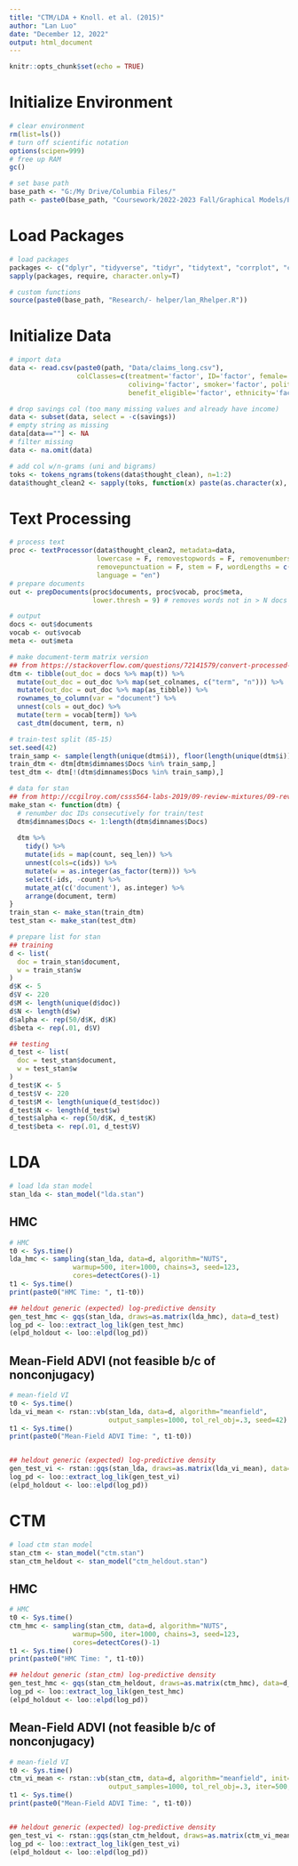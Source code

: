 ```yaml
---
title: "CTM/LDA + Knoll. et al. (2015)"
author: "Lan Luo"
date: "December 12, 2022"
output: html_document
---
```


```r
knitr::opts_chunk$set(echo = TRUE)
```

# Initialize Environment
```r
# clear environment
rm(list=ls())
# turn off scientific notation
options(scipen=999)
# free up RAM
gc()

# set base path
base_path <- "G:/My Drive/Columbia Files/"
path <- paste0(base_path, "Coursework/2022-2023 Fall/Graphical Models/Project/")
```
# Load Packages
```r
# load packages
packages <- c("dplyr", "tidyverse", "tidyr", "tidytext", "corrplot", "corrr", "kableExtra", "stm", "igraph", "wordcloud", "tm", "huge", "quanteda", "magrittr", "rstan", "bayesplot", "parallel")
sapply(packages, require, character.only=T)

# custom functions
source(paste0(base_path, "Research/- helper/lan_Rhelper.R"))
```

# Initialize Data
```r
# import data
data <- read.csv(paste0(path, "Data/claims_long.csv"), 
                 colClasses=c(treatment='factor', ID='factor', female='factor',
                              coliving='factor', smoker='factor', politics='factor', 
                              benefit_eligible='factor', ethnicity='factor'))
```

```r
# drop savings col (too many missing values and already have income)
data <- subset(data, select = -c(savings))
# empty string as missing
data[data==""] <- NA
# filter missing
data <- na.omit(data)
```

```r
# add col w/n-grams (uni and bigrams)
toks <- tokens_ngrams(tokens(data$thought_clean), n=1:2)
data$thought_clean2 <- sapply(toks, function(x) paste(as.character(x), collapse = " "))
```

# Text Processing
```r
# process text
proc <- textProcessor(data$thought_clean2, metadata=data,
                      lowercase = F, removestopwords = F, removenumbers = F,
                      removepunctuation = F, stem = F, wordLengths = c(1, Inf),
                      language = "en")
# prepare documents 
out <- prepDocuments(proc$documents, proc$vocab, proc$meta, 
                     lower.thresh = 9) # removes words not in > N docs

# output
docs <- out$documents
vocab <- out$vocab
meta <- out$meta
```

```r
# make document-term matrix version
## from https://stackoverflow.com/questions/72141579/convert-processed-format-with-stm-into-dtm-structural-topic-modeling
dtm <- tibble(out_doc = docs %>% map(t)) %>%
  mutate(out_doc = out_doc %>% map(set_colnames, c("term", "n"))) %>% 
  mutate(out_doc = out_doc %>% map(as_tibble)) %>% 
  rownames_to_column(var = "document") %>% 
  unnest(cols = out_doc) %>% 
  mutate(term = vocab[term]) %>% 
  cast_dtm(document, term, n)

# train-test split (85-15)
set.seed(42)
train_samp <- sample(length(unique(dtm$i)), floor(length(unique(dtm$i))*.85), replace=F)
train_dtm <- dtm[dtm$dimnames$Docs %in% train_samp,]
test_dtm <- dtm[!(dtm$dimnames$Docs %in% train_samp),]

# data for stan
## from http://ccgilroy.com/csss564-labs-2019/09-review-mixtures/09-review-mixtures.html#appendix
make_stan <- function(dtm) {
  # renumber doc IDs consecutively for train/test
  dtm$dimnames$Docs <- 1:length(dtm$dimnames$Docs)
  
  dtm %>%
    tidy() %>%
    mutate(ids = map(count, seq_len)) %>% 
    unnest(cols=c(ids)) %>%
    mutate(w = as.integer(as_factor(term))) %>%
    select(-ids, -count) %>%
    mutate_at(c('document'), as.integer) %>%
    arrange(document, term)
}
train_stan <- make_stan(train_dtm)
test_stan <- make_stan(test_dtm)
```

```r
# prepare list for stan
## training
d <- list(
  doc = train_stan$document,
  w = train_stan$w
)
d$K <- 5
d$V <- 220
d$M <- length(unique(d$doc))
d$N <- length(d$w)
d$alpha <- rep(50/d$K, d$K)
d$beta <- rep(.01, d$V)

## testing
d_test <- list(
  doc = test_stan$document,
  w = test_stan$w
)
d_test$K <- 5
d_test$V <- 220
d_test$M <- length(unique(d_test$doc))
d_test$N <- length(d_test$w)
d_test$alpha <- rep(50/d$K, d_test$K)
d_test$beta <- rep(.01, d_test$V) 
```


# LDA
```r
# load lda stan model
stan_lda <- stan_model("lda.stan")
```
## HMC
```r
# HMC
t0 <- Sys.time()
lda_hmc <- sampling(stan_lda, data=d, algorithm="NUTS",
                warmup=500, iter=1000, chains=3, seed=123,
                cores=detectCores()-1)
t1 <- Sys.time()
print(paste0("HMC Time: ", t1-t0))

## heldout generic (expected) log-predictive density
gen_test_hmc <- gqs(stan_lda, draws=as.matrix(lda_hmc), data=d_test)
log_pd <- loo::extract_log_lik(gen_test_hmc)
(elpd_holdout <- loo::elpd(log_pd))
```
## Mean-Field ADVI (not feasible b/c of nonconjugacy)
```r
# mean-field VI
t0 <- Sys.time()
lda_vi_mean <- rstan::vb(stan_lda, data=d, algorithm="meanfield",
                         output_samples=1000, tol_rel_obj=.3, seed=42)
t1 <- Sys.time()
print(paste0("Mean-Field ADVI Time: ", t1-t0))


## heldout generic (expected) log-predictive density
gen_test_vi <- rstan::gqs(stan_lda, draws=as.matrix(lda_vi_mean), data=d_test)
log_pd <- loo::extract_log_lik(gen_test_vi)
(elpd_holdout <- loo::elpd(log_pd))
```


# CTM
```r
# load ctm stan model
stan_ctm <- stan_model("ctm.stan")
stan_ctm_heldout <- stan_model("ctm_heldout.stan")
```

## HMC
```r
# HMC
t0 <- Sys.time()
ctm_hmc <- sampling(stan_ctm, data=d, algorithm="NUTS",
                warmup=500, iter=1000, chains=3, seed=123,
                cores=detectCores()-1)
t1 <- Sys.time()
print(paste0("HMC Time: ", t1-t0))

## heldout generic (stan_ctm) log-predictive density
gen_test_hmc <- gqs(stan_ctm_heldout, draws=as.matrix(ctm_hmc), data=d_test)
log_pd <- loo::extract_log_lik(gen_test_hmc)
(elpd_holdout <- loo::elpd(log_pd))
```

## Mean-Field ADVI (not feasible b/c of nonconjugacy)
```r
# mean-field VI
t0 <- Sys.time()
ctm_vi_mean <- rstan::vb(stan_ctm, data=d, algorithm="meanfield", init=0,
                         output_samples=1000, tol_rel_obj=.3, iter=500, seed=42)
t1 <- Sys.time()
print(paste0("Mean-Field ADVI Time: ", t1-t0))


## heldout generic (expected) log-predictive density
gen_test_vi <- rstan::gqs(stan_ctm_heldout, draws=as.matrix(ctm_vi_mean), data=d_test)
log_pd <- loo::extract_log_lik(gen_test_vi)
(elpd_holdout <- loo::elpd(log_pd))
```